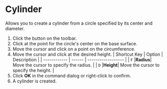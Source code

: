 
# Cylinder

Allows you to create a cylinder from a circle specified by its center and diameter.

<KinouGaiyou shortcut='Shift-C' command='Cylinder' button='Toolbar' />

1. Click the button on the toolbar.
2. Click at the point for the circle's center on the base surface.
3. Move the cursor and click on a point on the circumference.
4. Move the cursor and click at the desired height.
   | Shortcut Key | Option | Description        |
   | ------------ | ------ | ------------------ |
   | `F`          |**Radius**| Move the cursor to specify the radius. |
   | `D`          |**Height**| Move the cursor to specify the height. |
5. Click **OK** in the command dialog or right-click to confirm.
6. A cylinder is created.
